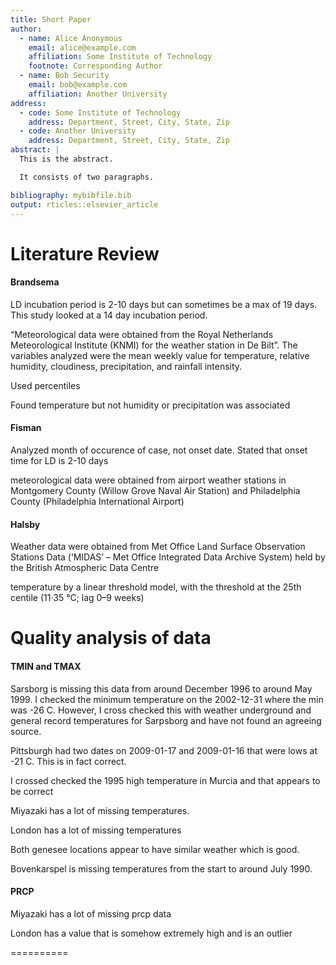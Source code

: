 ```yaml
---
title: Short Paper
author:
  - name: Alice Anonymous
    email: alice@example.com
    affiliation: Some Institute of Technology
    footnote: Corresponding Author
  - name: Bob Security
    email: bob@example.com
    affiliation: Another University
address:
  - code: Some Institute of Technology
    address: Department, Street, City, State, Zip
  - code: Another University
    address: Department, Street, City, State, Zip
abstract: |
  This is the abstract.

  It consists of two paragraphs.

bibliography: mybibfile.bib
output: rticles::elsevier_article
---
```




Literature Review 
==========================

#### Brandsema 

LD incubation period is 2-10 days but can sometimes be a max of 19 days. This study looked at a 14 day incubation period. 

"Meteorological data were obtained from the Royal Netherlands Meteorological Institute (KNMI) for the weather station in De Bilt". The variables analyzed were the mean weekly value for temperature, relative humidity, cloudiness, precipitation, and rainfall intensity.

Used percentiles

Found temperature but not humidity or precipitation was associated 

#### Fisman

Analyzed month of occurence of case, not onset date. Stated that onset time for LD is 2-10 days

meteorological data were obtained from airport weather stations in
Montgomery County (Willow Grove Naval Air Station) and
Philadelphia County (Philadelphia International Airport)

#### Halsby 

Weather data were obtained from Met Office Land
Surface Observation Stations Data (‘MIDAS’ – Met
Office Integrated Data Archive System) held by the
British Atmospheric Data Centre

temperature by a linear threshold
model, with the threshold at the 25th centile (11·35 °C;
lag 0–9 weeks)




Quality analysis of data
===================

#### TMIN and TMAX

Sarsborg is missing this data from around December 1996 to around May 1999. I checked the minimum temperature on the 2002-12-31 where the min was -26 C. However, I cross checked this with weather underground and general record temperatures for Sarpsborg and have not found an agreeing source. 

Pittsburgh had two dates on 2009-01-17 and 2009-01-16 that were lows at -21 C. This is in fact correct. 

I crossed checked the 1995 high temperature in Murcia and that appears to be correct 

Miyazaki has a lot of missing temperatures. 

London has a lot of missing temperatures 


Both genesee locations appear to have similar weather which is good. 

Bovenkarspel is missing temperatures from the start to around July 1990. 


#### PRCP

Miyazaki has a lot of missing prcp data


London has a value that is somehow extremely high and is an outlier 




==========
